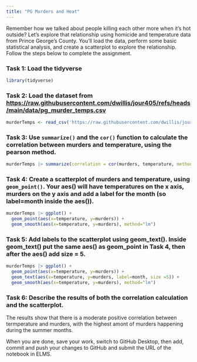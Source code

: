 ```yaml
---
title: "PG Murders and Heat"
---
```


Remember how we talked about people killing each other more when it's hot outside? Let's explore that relationship using homicide and temperature data from Prince George's County. You'll load the data, perform some basic statistical analysis, and create a scatterplot to explore the relationship. Follow the steps below to complete the assignment.

### Task 1: Load the tidyverse
```r
library(tidyverse)
```



### Task 2: Load the dataset from [https://raw.githubusercontent.com/dwillis/jour405/refs/heads/main/data/pg_murder_temps.csv](https://raw.githubusercontent.com/dwillis/jour405/refs/heads/main/data/pg_murder_temps.csv)
```r
murderTemps <- read_csv('https://raw.githubusercontent.com/dwillis/jour405/refs/heads/main/data/pg_murder_temps.csv')
```


### Task 3: Use `summarize()` and the `cor()` function to calculate the correlation between murders and temperature, using the pearson method.
```r
murderTemps |> summarize(correlation = cor(murders, temperature, method = "pearson"))
```



### Task 4: Create a scatterplot of murders and temperature, using `geom_point()`. Your aes() will have temperatures on the x axis, murders on the y axis and add a label for the month (so label=month inside the aes()).
```r
murderTemps |> ggplot() +
  geom_point(aes(x=temperature, y=murders)) +
  geom_smooth(aes(x=temperature, y=murders), method="lm")
```


### Task 5: Add labels to the scatterplot using geom_text(). Inside geom_text() put the same aes() as geom_point in Task 4, then after the aes() add size = 5.
```r
murderTemps |> ggplot() +
  geom_point(aes(x=temperature, y=murders)) +
  geom_text(aes(x=temperature, y=murders, label=month, size =5)) +
  geom_smooth(aes(x=temperature, y=murders), method="lm")
```



### Task 6: Describe the results of both the correlation calculation and the scatterplot.
The results show that there is a moderate positive correlation between termperature and murders, with the highest amont of murders happening during the summer months. 


When you are done, save your work, switch to GitHub Desktop, then add, commit and push your changes to GitHub and submit the URL of the notebook in ELMS.
